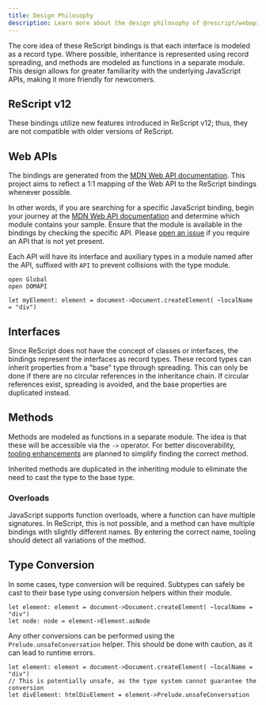 ```yaml
---
title: Design Philosophy
description: Learn more about the design philosophy of @rescript/webapi.
---
```


The core idea of these ReScript bindings is that each interface is modeled as a record type. Where possible, inheritance is represented using record spreading, and methods are modeled as functions in a separate module. This design allows for greater familiarity with the underlying JavaScript APIs, making it more friendly for newcomers.

## ReScript v12

These bindings utilize new features introduced in ReScript v12; thus, they are not compatible with older versions of ReScript.

## Web APIs

The bindings are generated from the [MDN Web API documentation](https://developer.mozilla.org/en-US/docs/Web/API). This project aims to reflect a 1:1 mapping of the Web API to the ReScript bindings whenever possible.

In other words, if you are searching for a specific JavaScript binding, begin your journey at the [MDN Web API documentation](https://developer.mozilla.org/en-US/docs/Web/API) and determine which module contains your sample. Ensure that the module is available in the bindings by checking the specific API. Please [open an issue](https://github.com/rescript-lang/experimental-rescript-webapi/issues/new/choose) if you require an API that is not yet present.

Each API will have its interface and auxiliary types in a module named after the API, suffixed with `API` to prevent collisions with the type module.

```ReScript
open Global
open DOMAPI

let myElement: element = document->Document.createElement( ~localName = "div")
```

## Interfaces

Since ReScript does not have the concept of classes or interfaces, the bindings represent the interfaces as record types. These record types can inherit properties from a "base" type through spreading. This can only be done if there are no circular references in the inheritance chain. If circular references exist, spreading is avoided, and the base properties are duplicated instead.

## Methods

Methods are modeled as functions in a separate module. The idea is that these will be accessible via the `->` operator. For better discoverability, [tooling enhancements](https://github.com/rescript-lang/rescript-vscode/pull/1054) are planned to simplify finding the correct method.

Inherited methods are duplicated in the inheriting module to eliminate the need to cast the type to the base type.

### Overloads

JavaScript supports function overloads, where a function can have multiple signatures. In ReScript, this is not possible, and a method can have multiple bindings with slightly different names. By entering the correct name, tooling should detect all variations of the method.

## Type Conversion

In some cases, type conversion will be required. Subtypes can safely be cast to their base type using conversion helpers within their module.

```ReScript
let element: element = document->Document.createElement( ~localName = "div")
let node: node = element->Element.asNode
```

Any other conversions can be performed using the `Prelude.unsafeConversation` helper. This should be done with caution, as it can lead to runtime errors.

```ReScript
let element: element = document->Document.createElement( ~localName = "div")
// This is potentially unsafe, as the type system cannot guarantee the conversion
let divElement: htmlDivElement = element->Prelude.unsafeConversation
```